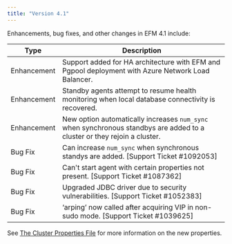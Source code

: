 ```yaml
---
title: "Version 4.1"
---
```


Enhancements, bug fixes, and other changes in EFM 4.1 include:

| Type | Description |
| ---- | ----------- |
| Enhancement | Support added for HA architecture with EFM and Pgpool deployment with Azure Network Load Balancer. |
| Enhancement | Standby agents attempt to resume health monitoring when local database connectivity is recovered. |
| Enhancement | New option automatically increases `num_sync` when synchronous standbys are added to a cluster or they rejoin a cluster. |
| Bug Fix | Can increase `num_sync` when synchronous standys are added. [Support Ticket #1092053]
| Bug Fix | Can't start agent with certain properties not present. [Support Ticket #1087362]
| Bug Fix | Upgraded JDBC driver due to security vulnerabilities. [Support Ticket #1052383]
| Bug Fix | ‘arping’ now called after acquiring VIP in non-sudo mode. [Support Ticket #1039625]

See [The Cluster Properties File](/efm/4/efm_user/04_configuring_efm/01_cluster_properties) for more information on the new properties.